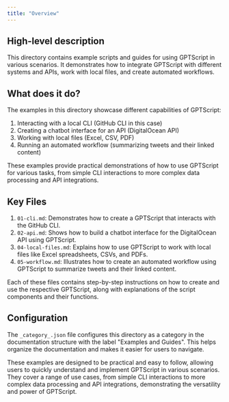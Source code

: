 ```yaml
---
title: "Overview"
---
```


## High-level description
This directory contains example scripts and guides for using GPTScript in various scenarios. It demonstrates how to integrate GPTScript with different systems and APIs, work with local files, and create automated workflows.

## What does it do?
The examples in this directory showcase different capabilities of GPTScript:

1. Interacting with a local CLI (GitHub CLI in this case)
2. Creating a chatbot interface for an API (DigitalOcean API)
3. Working with local files (Excel, CSV, PDF)
4. Running an automated workflow (summarizing tweets and their linked content)

These examples provide practical demonstrations of how to use GPTScript for various tasks, from simple CLI interactions to more complex data processing and API integrations.

## Key Files
1. `01-cli.md`: Demonstrates how to create a GPTScript that interacts with the GitHub CLI.
2. `02-api.md`: Shows how to build a chatbot interface for the DigitalOcean API using GPTScript.
3. `04-local-files.md`: Explains how to use GPTScript to work with local files like Excel spreadsheets, CSVs, and PDFs.
4. `05-workflow.md`: Illustrates how to create an automated workflow using GPTScript to summarize tweets and their linked content.

Each of these files contains step-by-step instructions on how to create and use the respective GPTScript, along with explanations of the script components and their functions.

## Configuration
The `_category_.json` file configures this directory as a category in the documentation structure with the label "Examples and Guides". This helps organize the documentation and makes it easier for users to navigate.

These examples are designed to be practical and easy to follow, allowing users to quickly understand and implement GPTScript in various scenarios. They cover a range of use cases, from simple CLI interactions to more complex data processing and API integrations, demonstrating the versatility and power of GPTScript.